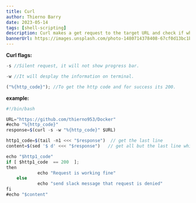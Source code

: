 ```yaml
---
title: Curl
author: Thierno Barry
date: 2023-05-14
tags: [shell-scripting]
description: Curl makes a get request to the target URL and check if whether the server is able to access the URL following HTTP request.
bannerUrl: https://images.unsplash.com/photo-1480714378408-67cf0d13bc1b
---
```


**Curl flags:**

```jsx
-s //Silent request, it will not show progress bar.

-w //It will desplay the information on terminal.

("%{http_code}"); //To get the http code and for success its 200.
```

**example:**

```jsx
#!/bin/bash

URL="https://github.com/thierno953/Docker"
#echo "%{http_code}"
response=$(curl -s -w "%{http_code}" $URL)

http1_code=$(tail -n1 <<< "$response")  // get the last line
content=$(sed '$ d' <<< "$response")   // get all but the last line which contains the status code

echo "$http1_code"
if [ $http1_code  == 200  ];
then
            echo "Request is working fine"
    else
            echo "send slack message that request is denied"
fi
#echo "$content"
```
